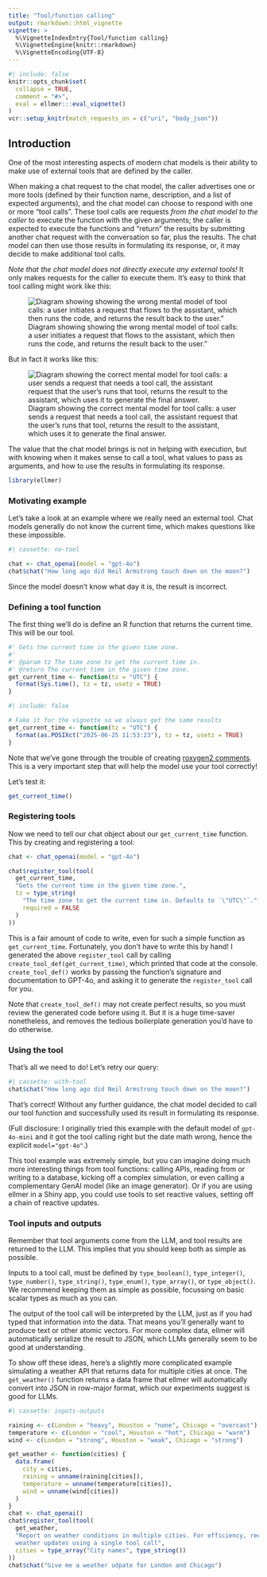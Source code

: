 ```yaml
---
title: "Tool/function calling"
output: rmarkdown::html_vignette
vignette: >
  %\VignetteIndexEntry{Tool/function calling}
  %\VignetteEngine{knitr::rmarkdown}
  %\VignetteEncoding{UTF-8}
---
```


```r
#| include: false
knitr::opts_chunk$set(
  collapse = TRUE,
  comment = "#>",
  eval = ellmer:::eval_vignette()
)
vcr::setup_knitr(match_requests_on = c("uri", "body_json"))
```

## Introduction

One of the most interesting aspects of modern chat models is their ability to make use of external tools that are defined by the caller.

When making a chat request to the chat model, the caller advertises one or more tools (defined by their function name, description, and a list of expected arguments), and the chat model can choose to respond with one or more "tool calls". These tool calls are requests *from the chat model to the caller* to execute the function with the given arguments; the caller is expected to execute the functions and "return" the results by submitting another chat request with the conversation so far, plus the results. The chat model can then use those results in formulating its response, or, it may decide to make additional tool calls.

*Note that the chat model does not directly execute any external tools!* It only makes requests for the caller to execute them. It's easy to think that tool calling might work like this:

![Diagram showing showing the wrong mental model of tool calls: a user initiates a request that flows to the assistant, which then runs the code, and returns the result back to the user."](tool-calling-wrong.svg)

But in fact it works like this:

![Diagram showing the correct mental model for tool calls: a user sends a request that needs a tool call, the assistant request that the user's runs that tool, returns the result to the assistant, which uses it to generate the final answer.](tool-calling-right.svg)

The value that the chat model brings is not in helping with execution, but with knowing when it makes sense to call a tool, what values to pass as arguments, and how to use the results in formulating its response.

```r
library(ellmer)
```


### Motivating example

Let's take a look at an example where we really need an external tool. Chat models generally do not know the current time, which makes questions like these impossible.

```r
#| cassette: no-tool

chat <- chat_openai(model = "gpt-4o")
chat$chat("How long ago did Neil Armstrong touch down on the moon?")
```

Since the model doesn't know what day it is, the result is incorrect.

### Defining a tool function

The first thing we'll do is define an R function that returns the current time. This will be our tool.

```r
#' Gets the current time in the given time zone.
#'
#' @param tz The time zone to get the current time in.
#' @return The current time in the given time zone.
get_current_time <- function(tz = "UTC") {
  format(Sys.time(), tz = tz, usetz = TRUE)
}
```

```r
#| include: false

# Fake it for the vignette so we always get the same results
get_current_time <- function(tz = "UTC") {
  format(as.POSIXct("2025-06-25 11:53:23"), tz = tz, usetz = TRUE)
}
```

Note that we've gone through the trouble of creating [roxygen2 comments](https://roxygen2.r-lib.org/). This is a very important step that will help the model use your tool correctly!

Let's test it:

```r
get_current_time()
```

### Registering tools

Now we need to tell our chat object about our `get_current_time` function. This by creating and registering a tool:

```r
chat <- chat_openai(model = "gpt-4o")

chat$register_tool(tool(
  get_current_time,
  "Gets the current time in the given time zone.",
  tz = type_string(
    "The time zone to get the current time in. Defaults to `\"UTC\"`.",
    required = FALSE
  )
))
```

This is a fair amount of code to write, even for such a simple function as `get_current_time`. Fortunately, you don't have to write this by hand! I generated the above `register_tool` call by calling `create_tool_def(get_current_time)`, which printed that code at the console. `create_tool_def()` works by passing the function's signature and documentation to GPT-4o, and asking it to generate the `register_tool` call for you.

Note that `create_tool_def()` may not create perfect results, so you must review the generated code before using it. But it is a huge time-saver nonetheless, and removes the tedious boilerplate generation you'd have to do otherwise.

### Using the tool

That's all we need to do! Let's retry our query:

```r
#| cassette: with-tool
chat$chat("How long ago did Neil Armstrong touch down on the moon?")
```

That's correct! Without any further guidance, the chat model decided to call our tool function and successfully used its result in formulating its response.

(Full disclosure: I originally tried this example with the default model of `gpt-4o-mini` and it got the tool calling right but the date math wrong, hence the explicit `model="gpt-4o"`.)

This tool example was extremely simple, but you can imagine doing much more interesting things from tool functions: calling APIs, reading from or writing to a database, kicking off a complex simulation, or even calling a complementary GenAI model (like an image generator). Or if you are using ellmer in a Shiny app, you could use tools to set reactive values, setting off a chain of reactive updates.

### Tool inputs and outputs

Remember that tool arguments come from the LLM, and tool results are returned to the LLM. This implies that you should keep both as simple as possible.

Inputs to a tool call, must be defined by `type_boolean()`, `type_integer()`, `type_number()`, `type_string()`, `type_enum()`, `type_array()`, or `type_object()`. We recommend keeping them as simple as possible, focussing on basic scalar types as much as you can.

The output of the tool call will be interpreted by the LLM, just as if you had typed that information into the data. That means you'll generally want to produce text or other atomic vectors. For more complex data, ellmer will automatically serialize the result to JSON, which LLMs generally seem to be good at understanding. 

To show off these ideas, here's a slightly more complicated example simulating a weather API that returns data for multiple cities at once. The `get_weather()` function returns a data frame that ellmer will automatically convert into JSON in row-major format, which our experiments suggest is good for LLMs.

```r
#| cassette: inputs-outputs

raining <- c(London = "heavy", Houston = "none", Chicago = "overcast")
temperature <- c(London = "cool", Houston = "hot", Chicago = "warm")
wind <- c(London = "strong", Houston = "weak", Chicago = "strong")

get_weather <- function(cities) {
  data.frame(
    city = cities,
    raining = unname(raining[cities]),
    temperature = unname(temperature[cities]),
    wind = unname(wind[cities])
  )
}
chat <- chat_openai()
chat$register_tool(tool( 
  get_weather,
  "Report on weather conditions in multiple cities. For efficiency, request all 
  weather updates using a single tool call",
  cities = type_array("City names", type_string())
))
chat$chat("Give me a weather udpate for London and Chicago")
```
